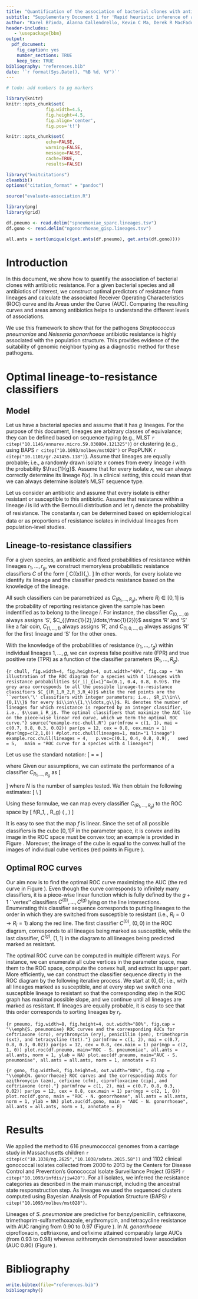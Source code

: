 ```yaml
---
title: "Quantification of the association of bacterial clones with antibiotic resistance"
subtitle: "Supplementary Document 1 for 'Rapid heuristic inference of antibiotic resistance and susceptibility by genomic neighbor typing'"
author: "Karel Břinda, Alanna Callendrello, Kevin C Ma, Derek R MacFadden, Themoula Charalampous, Robyn S Lee, Lauren Cowley, Crista B Wadsworth, Yonatan H Grad, Gregory Kucherov, Justin O’Grady, Michael Baym, and William P Hanage"
header-includes:
   - \usepackage{bbm}
output:
  pdf_document:
    fig_caption: yes
    number_sections: TRUE
    keep_tex: TRUE
bibliography: "references.bib"
date: '`r format(Sys.Date(), "%B %d, %Y")`'
---
```


```r
# todo: add numbers to pg markers

library(knitr)
knitr::opts_chunk$set(
               fig.width=4.5,
               fig.height=4.5,
               fig.align='center',
               fig.pos='t!')

knitr::opts_chunk$set(
               echo=FALSE,
               warning=FALSE,
               message=FALSE,
               cache=TRUE,
               results=FALSE)
```

```r
library("knitcitations")
cleanbib()
options("citation_format" = "pandoc")
```

```r
source("evaluate-association.R")

library(png)
library(grid)

df.pneumo <- read.delim("spneumoniae_sparc.lineages.tsv")
df.gono <- read.delim("ngonorrhoeae_gisp.lineages.tsv")

all.ants = sort(unique(c(get.ants(df.pneumo), get.ants(df.gono))))
```


# Introduction

In this document, we show how to quantify the association of bacterial clones
with antibiotic resistance. For a given
bacterial species and all antibiotics of interest,
we construct optimal predictors of resistance from lineages and
calculate the associated Receiver Operating Characteristics (ROC)
curve and its Areas under the Curve (AUC).
Comparing the resulting curves and areas among antibiotics helps
to understand the different levels of associations.

We use this framework to show that for the pathogens *Streptococcus pneumoniae* and
*Neisseria gonorrhoeae* antibiotic resistance is highly associated with the population
structure. This provides evidence of the suitability of genomic neighbor
typing as a diagnostic method for these pathogens.


# Optimal lineage-to-resistance classifiers

## Model

Let us have a bacterial species and assume that it has $g$ lineages.
For the purpose of this document, lineages are arbitrary classes of equivalance;
they can be defined based on sequence typing
(e.g., MLST `r citep("10.1146/annurev.micro.59.030804.121325")`)
or clustering (e.g., using BAPS `r citep("10.1093/molbev/mst028")` or PopPUNK `r citep("10.1101/gr.241455.118")`).
Assume that lineages are equally probable; i.e., a randomly drawn isolate $x$
comes from every lineage $i$ with the probability $\frac{1}{g}$.
Assume that for every isolate $x$, we can always correctly determine its lineage $\ell(x)$.
In a clinical setting, this could mean that we can always
determine isolate's MLST sequence type.

Let us consider an antibiotic and assume that every isolate is
either resistant or susceptible to this antibiotic.
Assume that resistance within a lineage $i$ is
iid with the Bernoulli distribution and let $r_i$
denote the probability of resistance. The constants $r_i$
can be determined based on epidemiological data or as proportions
of resistance isolates in individual lineages from population-level
studies.

<!--
Assume that we have a large number of isolates ($N\gg g$) for which we want to
determine resistance.
-->

## Lineage-to-resistance classifiers

For a given species, an antibiotic and fixed probabilities of resistance within
lineages $r_1, \ldots, r_g$,
we construct memoryless probabilistic resistance classifiers $C$ of the form
\[
    C(\ell(x))\to\{\text{'S'},\text{'R'}\}.
\]
In other words, for every isolate we identify its lineage and
the classifier predicts resistance based on the knowledge
of the lineage.

All such classifiers can be parametrized as $C_{(R_1,\ldots,R_g)}$,
where $R_i\in[0, 1]$ is the probability of reporting resistance
given the sample has been indentified as to belong to the lineage $i$.
For instance, the classifier $C_{(0,\ldots,0)}$ always assigns 'S',
$C_{(\frac{1}{2},\ldots,\frac{1}{2})}$ assigns 'R' and 'S' like a fair coin,
$C_{(1,\ldots,1)}$ always assigns 'R', and
$C_{(1,0,\ldots,0)}$ always assigns 'R' for the first lineage and 'S' for the other ones.

With the knowledge of the probabilities of resistance ($r_1, \ldots, r_g$)
within individual lineages $1,\ldots,g$,
we can express false positive rate (FPR)
and true positive rate (TPR)
as a function of the classifier parameters ($R_1, \ldots, R_g$).

```{r chull, fig.width=4, fig.height=4, out.width="40%", fig.cap = "An illustration of the ROC diagram for a species with 4 lineages with resistance probabilities $(r_i)_{i=1}^4=(0.1, 0.4, 0.8, 0.9)$. The grey area corresponds to all the possible lineage-to-resistance classifiers $C_{(R_1,R_2,R_3,R_4)}$ while the red points are the ``vertex\'\' classifiers with integer parameters; i.e., $R_i\\in\\{0,1\\}$ for every $i\\in\\{1,\\ldots,g\\}$. RL denotes the number of lineages for which resistance is reported by an integer classifier, i.e., $\\sum_i R_i$. The optimal classifiers that maximize the AUC lie on the piece-wise linear red curve, which we term the optimal ROC curve."}
source("example-roc-chull.R")
par(mfrow = c(1, 1), mai = c(0.7, 0.8, 0.3, 0.02))
par(ps = 12, cex = 0.8, cex.main = 1)
#par(mgp=c(2,1,0))
#plot.roc.chull(lineages=1, main="1 lineage")
example.roc.chull(lineages = 4,
  p.vec=c(0.1, 0.4, 0.8, 0.9),
  seed = 5,
  main = "ROC curve for a species with 4 lineages")
```


Let us use the standard notation:
\[
  \mathrm{FPR} = \frac{\mathrm{FP}}{\mathrm{FP}+\mathrm{TN}}
  \qquad \text{and} \qquad
  \mathrm{TPR} = \frac{\mathrm{TP}}{\mathrm{TP}+\mathrm{FN}}
\]

where
\begin{align*}
  \mathrm{TP} &= \text{\#true positives; i.e., resistant isolates predicted as resistant} \\
  \mathrm{FP} &= \text{\#false positives; i.e., susceptible isolates predicted as resistant} \\
  \mathrm{FN} &= \text{\#false negatives; i.e., resistant isolates predicted as susceptible} \\
  \mathrm{TN} &= \text{\#true negatives; i.e., susceptible isolates predicted as susceptible}
\end{align*}
Given our assumptions, we can estimate the performance of a classifier $C_{R_1,\ldots,R_g}$ as
\[
\begin{array}{ll}
\mathrm{TP} \approx \frac{N}{g}\sum_{i=1}^g r_iR_i     \qquad &  \mathrm{FP} \approx \frac{N}{g}\sum_{i=1}^g (1-r_i)R_i\\
\mathrm{FN} \approx \frac{N}{g}\sum_{i=1}^g r_i(1-R_i) \qquad &  \mathrm{TN} \approx \frac{N}{g}\sum_{i=1}^g (1-r_i)(1-R_i)
\end{array}
\]
where $N$ is the number of samples tested. We then obtain the following estimates:
\[
\mathrm{FPR} \approx \frac{\sum_{i=1}^g (1-r_i)R_i}{\sum_{i=1}^g (1-r_i)}\\
\qquad \text{and} \qquad
\mathrm{TPR} \approx \frac{\sum_{i=1}^g r_iR_i}{\sum_{i=1}^g r_i}
\]

Using these formulae, we can map every classifier $C_{(R_1,\ldots,R_g)}$
to the ROC space by
\[
  f(R_1, \ldots, R_g) \to \left(
    \frac{\sum_{i=1}^g (1-r_i)R_i}{\sum_{i=1}^g (1-r_i)},
    \frac{\sum_{i=1}^g r_iR_i}{\sum_{i=1}^g r_i}
  \right)
\]

It is easy to see that the map $f$ is linear. Since the set of all possible classifiers is
the cube $[0,1]^g$ in the parameter space, it is convex and its
image in the ROC space must be convex too; an example is provided
in Figure \ref{fig:chull}. Moreover, the image of the cube is equal to the
convex hull of the images of individual cube vertices (red points in Figure \ref{fig:chull}).


## Optimal ROC curves

Our aim now is to find the optimal ROC curve maximizing the AUC (the red curve in Figure \ref{fig:chull}).
Even though the curve corresponds to infinitely
many classifiers, it is a piece-wise linear function which is fully defined
by the $g+1$ ``vertex'' classifiers $C^{(0)}, \ldots, C^{(g)}$ lying on the line intersections.
Enumerating this classifier sequence corresponds to
putting lineages to the order in which they are
switched from susceptible to resistant (i.e., $R_i=0\to R_i=1$) along the red line.
The first classifier $C^{(0)}$, $(0,0)$ in the ROC diagram, corresponds to all
lineages being marked as susceptible, while the last classifier, $C^{(g)}$, $(1,1)$
in the diagram to all lineages being predicted marked as resistant.

The optimal ROC curve can be computed in multiple different ways.
For instance, we can enumerate all cube vertices in the parameter space,
map them to the ROC space, compute the convex hull, and extract its upper part.
More efficiently, we can construct the classifier sequence directly in the ROC
diagram by the following iterative process.
We start at $(0,0)$; i.e., with all lineages marked as susceptible, and at every step
we switch one susceptible lineage to resistant so that
the corresponding step in the ROC graph has maximal possible slope, and
we continue until all lineages are marked as resistant.
If lineages are equally probable, it is easy to see that this order corresponds
to sorting lineages by $r_i$.


```{r pneumo, fig.width=8, fig.height=4, out.width="80%", fig.cap = "\\emph{S. pneumoniae} ROC curves and the corresponding AUCs for ceftriaxone (cro), erythromycin (ery), penicillin (pen), trimethoprim (sxt), and tetracycline (tet)."}
par(mfrow = c(1, 2), mai = c(0.7, 0.8, 0.3, 0.02))
par(ps = 12, cex = 0.8, cex.main = 1)
par(mgp = c(2, 1, 0))
plot.roc(df.pneumo, main="ROC - S. pneumoniae", all.ants = all.ants, norm = 1, ylab = NA)
plot.auc(df.pneumo, main="AUC - S. pneumoniae", all.ants = all.ants, norm = 1, annotate = F)
```


```{r gono, fig.width=8, fig.height=4, out.width="80%", fig.cap = "\\emph{N. gonorrhoeae} ROC curves and the corresponding AUCs for azithromycin (azm), cefixime (cfm), ciprofloxacine (cip), and ceftriaxone (cro)."}
par(mfrow = c(1, 2), mai = c(0.7, 0.8, 0.3, 0.02))
par(ps = 12, cex = 0.8, cex.main = 1)
par(mgp = c(2, 1, 0))
plot.roc(df.gono, main = "ROC - N. gonorrhoeae", all.ants = all.ants, norm = 1, ylab = NA)
plot.auc(df.gono, main = "AUC - N. gonorrhoeae", all.ants = all.ants, norm = 1, annotate = F)
```


# Results

We applied the method to 616 pneumococcal genomes from a carriage study
in Massachusetts children `r citep(c("10.1038/ng.2625","10.1038/sdata.2015.58"))`
and 1102 clinical gonococcal isolates collected from 2000 to 2013
by the Centers for Disease Control and
Prevention’s Gonococcal Isolate Surveillance Project (GISP) `r citep("10.1093/infdis/jiw420")`.
For all isolates, we inferred the resistance categories
as described in the main manuscript, including the
ancestral state responstruction step.
As lineages we used the sequenced clusters
computed using Bayesian Analysis of
Population Structure (BAPS) `r citep("10.1093/molbev/mst028")`.

Lineages of *S. pneumoniae* are predictive for benzylpenicillin,
ceftriaxone, trimethoprim-sulfamethoxazole, erythromycin,
and tetracycline resistance with AUC ranging from 0.90 to 0.97 (Figure \ref{fig:pneumo}). In *N. gonorrhoeae* ciprofloxacin, ceftriaxone, and cefixime attained comparably large AUCs (from 0.93 to 0.98) whereas azithromycin demonstrated lower association (AUC 0.80) (Figure \ref{fig:gono}).


# Bibliography

```r
write.bibtex(file="references.bib")
bibliography()
```
